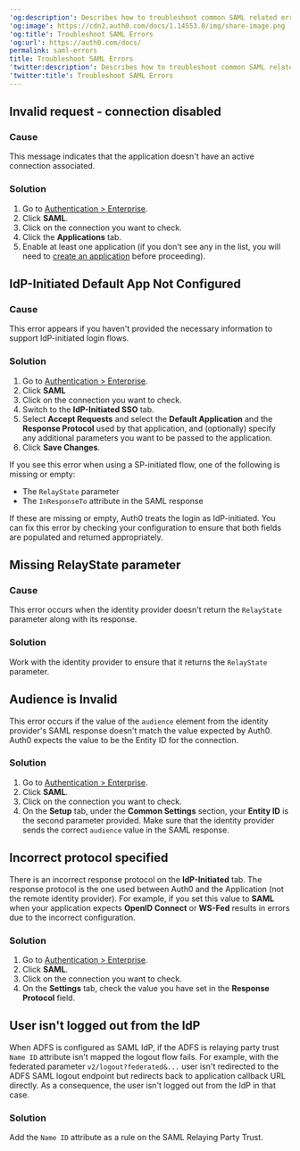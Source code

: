 ---
'og:description': Describes how to troubleshoot common SAML related errors.
'og:image': https://cdn2.auth0.com/docs/1.14553.0/img/share-image.png
'og:title': Troubleshoot SAML Errors
'og:url': https://auth0.com/docs/
permalink: saml-errors
title: Troubleshoot SAML Errors
'twitter:description': Describes how to troubleshoot common SAML related errors.
'twitter:title': Troubleshoot SAML Errors
---
## Invalid request - connection disabled

### Cause

This message indicates that the application doesn't have an active connection associated.

### Solution

1. Go to [Authentication > Enterprise](https://manage.auth0.com/#/connections/enterprise).
2. Click **SAML**.
3. Click on the connection you want to check.
4. Click the **Applications** tab.
5. Enable at least one application (if you don't see any in the list, you will need to [create an application](/docs/get-started/applications) before proceeding).

## IdP-Initiated Default App Not Configured

### Cause

This error appears if you haven't provided the necessary information to support <Tooltip tip="Identity Provider (IdP): Service that stores and manages digital identities." cta="View Glossary" href="/docs/glossary?term=IdP">IdP</Tooltip>-initiated login flows.

### Solution

1. Go to [Authentication > Enterprise](https://manage.auth0.com/#/connections/enterprise).
2. Click **SAML**
3. Click on the connection you want to check.
4. Switch to the **IdP-Initiated SSO** tab.
5. Select **Accept Requests** and select the **Default Application** and the **Response Protocol** used by that application, and (optionally) specify any additional parameters you want to be passed to the application.
6. Click **Save Changes**.

<Card title="Troubleshooting SP-initiated login">

If you see this error when using a SP-initiated flow, one of the following is missing or empty:

* The `RelayState` parameter
* The `InResponseTo` attribute in the SAML response

If these are missing or empty, Auth0 treats the login as IdP-initiated. You can fix this error by checking your configuration to ensure that both fields are populated and returned appropriately.

</Card>

## Missing RelayState parameter

### Cause

This error occurs when the identity provider doesn't return the `RelayState` parameter along with its response.

### Solution

Work with the identity provider to ensure that it returns the `RelayState` parameter.

## Audience is Invalid

This error occurs if the value of the `audience` element from the identity provider's <Tooltip tip="Security Assertion Markup Language (SAML): Standardized protocol allowing two parties to exchange authentication information without a password." cta="View Glossary" href="/docs/glossary?term=SAML">SAML</Tooltip> response doesn't match the value expected by Auth0. Auth0 expects the value to be the Entity ID for the connection.

### Solution

1. Go to [Authentication > Enterprise](https://manage.auth0.com/#/connections/enterprise).
2. Click **SAML**.
3. Click on the connection you want to check.
4. On the **Setup** tab, under the **Common Settings** section, your **Entity ID** is the second parameter provided. Make sure that the identity provider sends the correct `audience` value in the SAML response.

## Incorrect protocol specified

There is an incorrect response protocol on the **IdP-Initiated** tab. The response protocol is the one used between Auth0 and the Application (not the remote identity provider). For example, if you set this value to **SAML** when your application expects **<Tooltip tip="OpenID: Open standard for authentication that allows applications to verify users' identities without collecting and storing login information." cta="View Glossary" href="/docs/glossary?term=OpenID">OpenID</Tooltip> Connect** or **<Tooltip tip="OpenID: Open standard for authentication that allows applications to verify users' identities without collecting and storing login information." cta="View Glossary" href="/docs/glossary?term=WS-Fed">WS-Fed</Tooltip>** results in errors due to the incorrect configuration.

### Solution

1. Go to [Authentication > Enterprise](https://manage.auth0.com/#/connections/enterprise).
2. Click **SAML**.
3. Click on the connection you want to check.
4. On the **Settings** tab, check the value you have set in the **Response Protocol** field.

## User isn't logged out from the IdP

When ADFS is configured as SAML IdP, if the ADFS is relaying party trust `Name ID` attribute isn't mapped the logout flow fails. For example, with the federated parameter `v2/logout?federated&...` user isn't redirected to the ADFS SAML logout endpoint but redirects back to application callback URL directly. As a consequence, the user isn't logged out from the IdP in that case.

### Solution

Add the `Name ID` attribute as a rule on the SAML Relaying Party Trust.